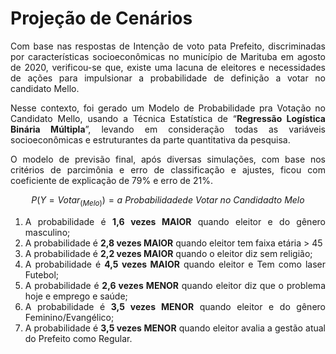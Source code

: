 ```{=html}
<style>
  body{text-align: justify}
</style>
```
::: progress
::: {.progress-bar style="width: 100%;"}
:::
:::

# **Projeção de Cenários**

Com base nas respostas de Intenção de voto pata Prefeito, discriminadas por características socioeconômicas no município de Marituba em agosto de 2020, verificou-se que, existe uma lacuna de eleitores e necessidades de ações para impulsionar a probabilidade de definição a votar no candidato Mello.

Nesse contexto, foi gerado um Modelo de Probabilidade pra Votação no Candidato Mello, usando a Técnica Estatística de "**Regressão Logística Binária Múltipla**", levando em consideração todas as variáveis socioeconômicas e estruturantes da parte quantitativa da pesquisa.

O modelo de previsão final, após diversas simulações, com base nos critérios de parcimônia e erro de classificação e ajustes, ficou com coeficiente de explicação de 79% e erro de 21%.

$$ P(Y = Votar_{(Melo)}) = a \ Probabilidade de \ Votar \ no \ Candidadto \ Melo$$

1.  A probabilidade é **1,6 vezes MAIOR** quando eleitor e do gênero masculino;
2.  A probabilidade é **2,8 vezes MAIOR** quando eleitor tem faixa etária > 45
3.  A probabilidade é **2,2 vezes MAIOR** quando o eleitor diz sem religião;
4.  A probabilidade é **4,5 vezes MAIOR** quando eleitor e Tem como laser Futebol;
5.  A probabilidade é **2,6 vezes MENOR** quando eleitor diz que o problema hoje e emprego e saúde;
6.  A probabilidade é **3,5 vezes MENOR** quando eleitor e do gênero Feminino/Evangélico;
7.  A probabilidade é **3,5 vezes MENOR** quando eleitor avalia a gestão atual do Prefeito como Regular.

::: progress
::: {.progress-bar style="width: 100%;"}
:::
:::
